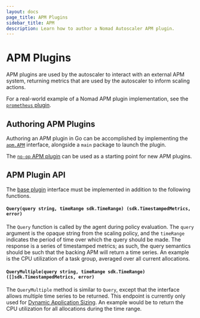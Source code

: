 ```yaml
---
layout: docs
page_title: APM Plugins
sidebar_title: APM
description: Learn how to author a Nomad Autoscaler APM plugin.
---
```


# APM Plugins

APM plugins are used by the autoscaler to interact with an external APM system,
returning metrics that are used by the autoscaler to inform scaling actions.

For a real-world example of a Nomad APM plugin implementation, see the
[`prometheus` plugin](https://github.com/hashicorp/nomad-autoscaler/tree/main/plugins/builtin/apm/prometheus).

## Authoring APM Plugins

Authoring an APM plugin in Go can be accomplished by implementing the
[`apm.APM`][apm_plugin] interface, alongside a `main` package to launch the plugin.

The [`no-op` APM plugin][noop_plugin] can be used as a starting point for new APM
plugins.

## APM Plugin API

The [base plugin][base_plugin] interface must be implemented in addition to the
following functions.

#### `Query(query string, timeRange sdk.TimeRange) (sdk.TimestampedMetrics, error)`

The `Query` function is called by the agent during policy
evaluation. The `query` argument is the opaque string from the scaling policy,
and the `timeRange` indicates the period of time over which the query should be
made. The response is a series of timestamped metrics; as such, the query semantics
should be such that the backing APM will return a time series. An example is the
CPU utilization of a task group, averaged over all current allocations.

#### `QueryMultiple(query string, timeRange sdk.TimeRange) ([]sdk.TimestampedMetrics, error)`

The `QueryMultiple` method is similar to `Query`, except that the interface allows
multiple time series to be returned. This endpoint is currently only used for
[Dynamic Application Sizing][das].
An example would be to return the CPU utilization for all allocations during
the time range.

[apm_plugin]: https://github.com/hashicorp/nomad-autoscaler/blob/v0.3.0/plugins/apm/apm.go#L11
[base_plugin]: /docs/autoscaling/internals/plugins/base
[noop_plugin]: https://github.com/hashicorp/nomad-autoscaler/tree/v0.3.0/plugins/test/noop-apm
[das]: /docs/autoscaling#dynamic-application-sizing
